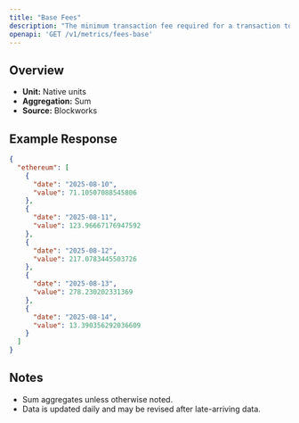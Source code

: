 ```yaml
---
title: "Base Fees"
description: "The minimum transaction fee required for a transaction to be included in a block"
openapi: 'GET /v1/metrics/fees-base'
---
```


## Overview

- **Unit:** Native units
- **Aggregation:** Sum
- **Source:** Blockworks

## Example Response

```json
{
  "ethereum": [
    {
      "date": "2025-08-10",
      "value": 71.10507088545806
    },
    {
      "date": "2025-08-11",
      "value": 123.96667176947592
    },
    {
      "date": "2025-08-12",
      "value": 217.0783445503726
    },
    {
      "date": "2025-08-13",
      "value": 278.230202331369
    },
    {
      "date": "2025-08-14",
      "value": 13.390356292036609
    }
  ]
}
```

## Notes
- Sum aggregates unless otherwise noted.
- Data is updated daily and may be revised after late-arriving data.
